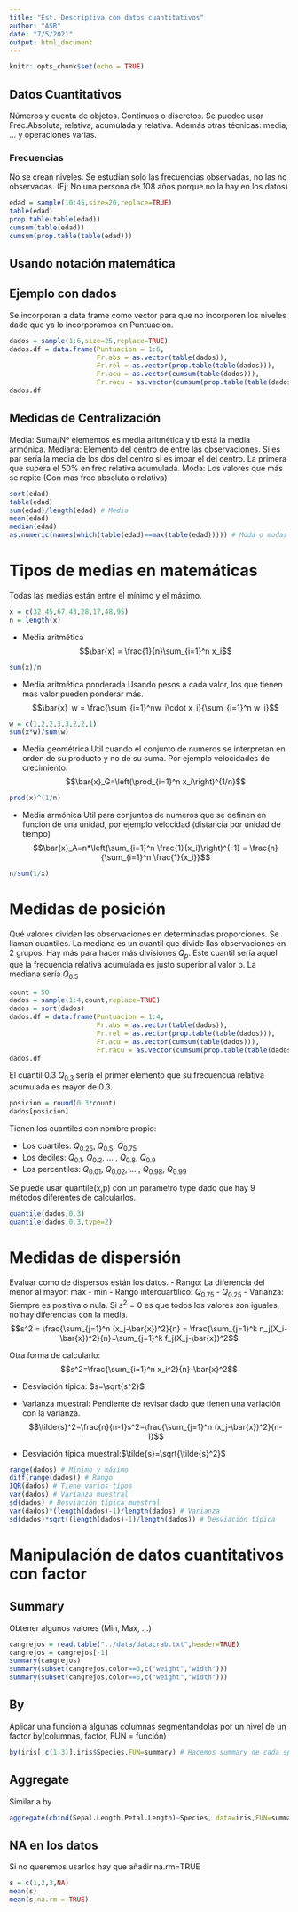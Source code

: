 ```yaml
---
title: "Est. Descriptiva con datos cuantitativos"
author: "ASR"
date: "7/5/2021"
output: html_document
---
```


```r
knitr::opts_chunk$set(echo = TRUE)
```

## Datos Cuantitativos
Números y cuenta de objetos. Continuos o discretos.
Se puedee usar Frec.Absoluta, relativa, acumulada y relativa.
Además otras técnicas: media, ... y operaciones varias.

### Frecuencias
No se crean niveles. Se estudian solo las frecuencias observadas, no las no observadas. (Ej: No una persona de 108 años porque no la hay en los datos)
```r
edad = sample(10:45,size=20,replace=TRUE)
table(edad)
prop.table(table(edad))
cumsum(table(edad))
cumsum(prop.table(table(edad)))
```

## Usando notación matemática

## Ejemplo con dados
Se incorporan a data frame como vector para que no incorporen los niveles dado que ya lo incorporamos en Puntuacion.
```r
dados = sample(1:6,size=25,replace=TRUE)
dados.df = data.frame(Puntuacion = 1:6,
                      Fr.abs = as.vector(table(dados)),
                      Fr.rel = as.vector(prop.table(table(dados))),
                      Fr.acu = as.vector(cumsum(table(dados))),
                      Fr.racu = as.vector(cumsum(prop.table(table(dados)))))
dados.df
```

## Medidas de Centralización
Media: Suma/Nº elementos es media aritmética y tb está la media armónica.
Mediana: Elemento del centro de entre las observaciones. Si es par sería la media de los dos del centro si es impar el del centro. La primera que supera el 50% en frec relativa acumulada.
Moda: Los valores que más se repite (Con mas frec absoluta o relativa)

```r
sort(edad)
table(edad)
sum(edad)/length(edad) # Media
mean(edad)
median(edad)
as.numeric(names(which(table(edad)==max(table(edad))))) # Moda o modas en numerico
```

# Tipos de medias en matemáticas
Todas las medias están entre el mínimo y el máximo.

```r
x = c(32,45,67,43,28,17,48,95)
n = length(x)
```
- Media aritmética
$$\bar{x} = \frac{1}{n}\sum_{i=1}^n x_i$$
```r
sum(x)/n
```
- Media aritmética ponderada
Usando pesos a cada valor, los que tienen mas valor pueden ponderar más.
$$\bar{x}_w = \frac{\sum_{i=1}^nw_i\cdot x_i}{\sum_{i=1}^n w_i}$$
```r
w = c(1,2,2,3,3,2,2,1)
sum(x*w)/sum(w)
```


- Media geométrica
Util cuando el conjunto de numeros se interpretan en orden de su producto y no de su suma. Por ejemplo velocidades de crecimiento.
$$\bar{x}_G=\left(\prod_{i=1}^n x_i\right)^{1/n}$$
```r
prod(x)^(1/n)
```

- Media armónica
Util para conjuntos de numeros que se definen en funcion de una unidad, por ejemplo velocidad (distancia por unidad de tiempo)
$$\bar{x}_A=n*\left(\sum_{i=1}^n \frac{1}{x_i}\right)^{-1} = \frac{n}{\sum_{i=1}^n \frac{1}{x_i}}$$

```r
n/sum(1/x)
```


# Medidas de posición
Qué valores dividen las observaciones en determinadas proporciones. Se llaman cuantiles.
La mediana es un cuantil que divide llas observaciones en 2 grupos. 
Hay más para hacer más divisiones $Q_p$. Este cuantil sería aquel que la frecuencia relativa acumulada es justo superior al valor p.
La mediana sería $Q_{0.5}$

```r
count = 50
dados = sample(1:4,count,replace=TRUE)
dados = sort(dados)
dados.df = data.frame(Puntuacion = 1:4,
                      Fr.abs = as.vector(table(dados)),
                      Fr.rel = as.vector(prop.table(table(dados))),
                      Fr.acu = as.vector(cumsum(table(dados))),
                      Fr.racu = as.vector(cumsum(prop.table(table(dados)))))
dados.df
```
El cuantil 0.3 $Q_{0.3}$ sería el primer elemento que su frecuencua relativa acumulada es mayor de 0.3.
```r
posicion = round(0.3*count)
dados[posicion]
```
Tienen los cuantiles con nombre propio:

- Los cuartiles: $Q_{0.25}$, $Q_{0.5}$, $Q_{0.75}$
- Los deciles: $Q_{0.1}$, $Q_{0.2}$, ... , $Q_{0.8}$, $Q_{0.9}$
- Los percentiles: $Q_{0.01}$, $Q_{0.02}$, ... , $Q_{0.98}$, $Q_{0.99}$

Se puede usar quantile(x,p) con un parametro type dado que hay 9 métodos diferentes de calcularlos.
```r
quantile(dados,0.3)
quantile(dados,0.3,type=2)
```

# Medidas de dispersión
Evaluar como de dispersos están los datos.
- Rango: La diferencia del menor al mayor: max - min
- Rango intercuartílico: $Q_{0.75}$ - $Q_{0.25}$
- Varianza: Siempre es positiva o nula. Si $s^2=0$ es que todos los valores son iguales, no hay diferencias con la media.
$$s^2 = \frac{\sum_{j=1}^n (x_j-\bar{x})^2}{n} = \frac{\sum_{j=1}^k n_j(X_i-\bar{x})^2}{n}=\sum_{j=1}^k f_j(X_j-\bar{x})^2$$

Otra forma de calcularlo:
$$s^2=\frac{\sum_{i=1}^n x_i^2}{n}-\bar{x}^2$$

- Desviación típica: $s=\sqrt{s^2}$

- Varianza muestral: Pendiente de revisar dado que tienen una variación con la varianza.
$$\tilde{s}^2=\frac{n}{n-1}s^2=\frac{\sum_{j=1}^n (x_j-\bar{x})^2}{n-1}$$
- Desviación típica muestral:$\tilde{s}=\sqrt{\tilde{s}^2}$
```r
range(dados) # Mínimo y máximo
diff(range(dados)) # Rango
IQR(dados) # Tiene varios tipos
var(dados) # Varianza muestral
sd(dados) # Desviación típica muestral
var(dados)*(length(dados)-1)/length(dados) # Varianza
sd(dados)*sqrt((length(dados)-1)/length(dados)) # Desviación típica
```

# Manipulación de datos cuantitativos con factor

## Summary
Obtener algunos valores (Min, Max, ...)
```r
cangrejos = read.table("../data/datacrab.txt",header=TRUE)
cangrejos = cangrejos[-1]
summary(cangrejos)
summary(subset(cangrejos,color==3,c("weight","width")))
summary(subset(cangrejos,color==5,c("weight","width")))
```

## By
Aplicar una función a algunas columnas segmentándolas por un nivel de un factor
by(columnas, factor, FUN = función)

```r
by(iris[,c(1,3)],iris$Species,FUN=summary) # Hacemos summary de cada specie de flor
```

## Aggregate
Similar a by
```r
aggregate(cbind(Sepal.Length,Petal.Length)~Species, data=iris,FUN=summary)
```

## NA en los datos
Si no queremos usarlos hay que añadir na.rm=TRUE
```r
s = c(1,2,3,NA)
mean(s)
mean(s,na.rm = TRUE)
```



